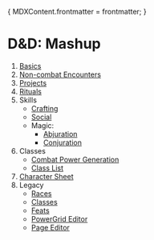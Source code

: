 {
	MDXContent.frontmatter = frontmatter;
}

# D&D: Mashup

1. [Basics](/rules/basics)
2. [Non-combat Encounters](/rules/non-combat)
3. [Projects](/rules/projects)
4. [Rituals](/rules/rituals)
5. Skills
   - [Crafting](/rules/skills/crafting)
   - [Social](/rules/skills/social)
   - Magic:
     - [Abjuration](/rules/skills/abjuration)
     - [Conjuration](/rules/skills/conjuration)
6. Classes
   - [Combat Power Generation](/classsurvey)
   - [Class List](/class/list)
7. [Character Sheet](/rules/character-sheet)
8. Legacy
   - [Races](/legacy/races)
   - [Classes](/legacy/classes)
   - [Feats](/legacy/feats)
   - [PowerGrid Editor](/legacy/powergrid)
   - [Page Editor](/legacy/markdown)
